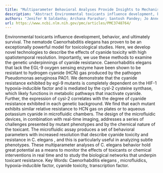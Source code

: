 ```yaml
---
title: "Multiparameter Behavioral Analyses Provide Insights to Mechanisms of Cyanide Resistance inCaenorhabditis elegans"
description: "Abstract Environmental toxicants influence development, behavior, and ultimately survival. The nematode Caenorhabditis elegans has proven to be an exceptionally powerful model for toxicological studie..."
authors: "Jenifer N Saldanha; Archana Parashar; Santosh Pandey; Jo Anne Powell-Coffman"
url: https://www.ncbi.nlm.nih.gov/pmc/articles/PMC3748764/
---
```


Environmental toxicants influence development, behavior, and ultimately survival. The nematode Caenorhabditis elegans has proven to be an exceptionally powerful model for toxicological studies. Here, we develop novel technologies to describe the effects of cyanide toxicity with high spatiotemporal resolution. Importantly, we use these methods to examine the genetic underpinnings of cyanide resistance. Caenorhabditis elegans that lack the EGL-9 oxygen sensing enzyme have been shown to be resistant to hydrogen cyanide (HCN) gas produced by the pathogen Pseudomonas aeruginosa PAO1. We demonstrate that the cyanide resistance exhibited by egl-9 mutants is completely dependent on the HIF-1 hypoxia-inducible factor and is mediated by the cysl-2 cysteine synthase, which likely functions in metabolic pathways that inactivate cyanide. Further, the expression of cysl-2 correlates with the degree of cyanide resistance exhibited in each genetic background. We find that each mutant exhibits similar relative resistance to HCN gas on plates or to aqueous potassium cyanide in microfluidic chambers. The design of the microfluidic devices, in combination with real-time imaging, addresses a series of challenges presented by mutant phenotypes and by the chemical nature of the toxicant. The microfluidic assay produces a set of behavioral parameters with increased resolution that describe cyanide toxicity and resistance in C. elegans , and this is particularly useful in analyzing subtle phenotypes. These multiparameter analyses of C. elegans behavior hold great potential as a means to monitor the effects of toxicants or chemical interventions in real time and to study the biological networks that underpin toxicant resistance. Key Words: Caenorhabditis elegans , microfluidics, hypoxia-inducible factor, cyanide toxicity, transcription factor.
